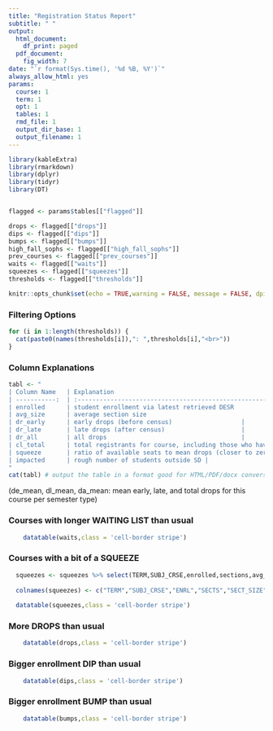 ```yaml
---
title: "Registration Status Report"
subtitle: " "
output:
  html_document:
    df_print: paged
  pdf_document:
    fig_width: 7
date: "`r format(Sys.time(), '%d %B, %Y')`"
always_allow_html: yes
params:
  course: 1
  term: 1
  opt: 1
  tables: 1
  rmd_file: 1
  output_dir_base: 1
  output_filename: 1
---
```


```r
library(kableExtra)
library(rmarkdown)
library(dplyr)
library(tidyr)
library(DT)


flagged <- params$tables[["flagged"]]

drops <- flagged[["drops"]]
dips <- flagged[["dips"]]
bumps <- flagged[["bumps"]]
high_fall_sophs <- flagged[["high_fall_sophs"]]
prev_courses <- flagged[["prev_courses"]]
waits <- flagged[["waits"]]
squeezes <- flagged[["squeezes"]]
thresholds <- flagged[["thresholds"]]

knitr::opts_chunk$set(echo = TRUE,warning = FALSE, message = FALSE, dpi=200, fig.height=11,out.height="100%")
```


### Filtering Options
```r
for (i in 1:length(thresholds)) {
  cat(paste0(names(thresholds[i]),": ",thresholds[i],"<br>"))
}
```


### Column Explanations

<style>
td {
border: 1px solid black;
padding: 1rem;
}
</style>

```r


tabl <- "
| Column Name   | Explanation                                                     |
| -----------:  | :-------------------------------------------------------------- | 
| enrolled      | student enrollment via latest retrieved DESR                    | 
| avg_size      | average section size                                            | 
| dr_early      | early drops (before census)                   |
| dr_late       | late drops (after census)                     | 
| dr_all        | all drops                                     |
| cl_total      | total registrants for course, including those who have dropped |
| squeeze       | ratio of available seats to mean drops (closer to zero -> less wiggle room) |
| impacted      | rough number of students outside SD |
"
cat(tabl) # output the table in a format good for HTML/PDF/docx conversion
```

(de_mean, dl_mean, da_mean: mean early, late, and total drops for this course per semester type)


### Courses with longer WAITING LIST than usual
```r
    datatable(waits,class = 'cell-border stripe')
```

### Courses with a bit of a SQUEEZE
```r
  squeezes <- squeezes %>% select(TERM,SUBJ_CRSE,enrolled,sections,avg_size,avail,waiting,gen_ed_area,de_mean,dl_mean,da_mean,squeeze)
  
  colnames(squeezes) <- c("TERM","SUBJ_CRSE","ENRL","SECTS","SECT_SIZE","AVAIL","WAIT","GE_AREA","DE_MEAN","DL_MEAN","DA_MEAN","SQUEEZE")
    
  datatable(squeezes,class = 'cell-border stripe')
```

### More DROPS than usual
```r
    datatable(drops,class = 'cell-border stripe')
```

### Bigger enrollment DIP than usual
```r
    datatable(dips,class = 'cell-border stripe')
```


### Bigger enrollment BUMP than usual
```r
    datatable(bumps,class = 'cell-border stripe')
```


